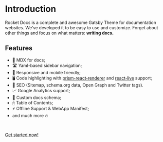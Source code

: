 # Introduction

Rocket Docs is a complete and awesome Gatsby Theme for documentation websites. We've
developed it to be easy to use and customize. Forget about other
things and focus on what matters: **writing docs.**

## Features

- 📝 MDX for docs;
- 🛣 Yaml-based sidebar navigation;
- 📱 Responsive and mobile friendly;
- 🖥 Code highlighting with [prism-react-renderer](https://github.com/FormidableLabs/prism-react-renderer) and [react-live](https://github.com/FormidableLabs/react-live) support;
- 🥇 SEO (Sitemap, schema.org data, Open Graph and Twitter tags).
- 📈 Google Analytics support;
- 📄 Custom docs schema;
- 🖱 Table of Contents;
- ⚡️ Offline Support & WebApp Manifest;
- and much more 🔥

<br />

[Get started now!](/getting-started)
